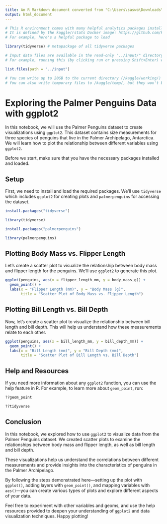 ```yaml
---
title: An R Markdown document converted from "C:\Users\saswa\Downloads\module-4-getting-started-with-ggplot.ipynb"
output: html_document
---
```


```r
# This R environment comes with many helpful analytics packages installed
# It is defined by the kaggle/rstats Docker image: https://github.com/kaggle/docker-rstats
# For example, here's a helpful package to load

library(tidyverse) # metapackage of all tidyverse packages

# Input data files are available in the read-only "../input/" directory
# For example, running this (by clicking run or pressing Shift+Enter) will list all files under the input directory

list.files(path = "../input")

# You can write up to 20GB to the current directory (/kaggle/working/) that gets preserved as output when you create a version using "Save & Run All" 
# You can also write temporary files to /kaggle/temp/, but they won't be saved outside of the current session
```

# Exploring the Palmer Penguins Data with ggplot2

In this notebook, we will use the Palmer Penguins dataset to create visualizations using `ggplot2`. This dataset contains size measurements for three species of penguins that live in the Palmer Archipelago, Antarctica. We will learn how to plot the relationship between different variables using `ggplot2`.

Before we start, make sure that you have the necessary packages installed and loaded.

## Setup

First, we need to install and load the required packages. We'll use `tidyverse` which includes `ggplot2` for creating plots and `palmerpenguins` for accessing the dataset.

```r
install.packages("tidyverse")

library(tidyverse)

install.packages("palmerpenguins")

library(palmerpenguins)
```

## Plotting Body Mass vs. Flipper Length

Let's create a scatter plot to visualize the relationship between body mass and flipper length for the penguins. We'll use `ggplot2` to generate this plot.

```r
ggplot(penguins, aes(x = flipper_length_mm, y = body_mass_g)) +
  geom_point() +
  labs(x = "Flipper Length (mm)", y = "Body Mass (g)", 
       title = "Scatter Plot of Body Mass vs. Flipper Length")
```

## Plotting Bill Length vs. Bill Depth

Now, let's create a scatter plot to visualize the relationship between bill length and bill depth. This will help us understand how these measurements relate to each other.

```r
ggplot(penguins, aes(x = bill_length_mm, y = bill_depth_mm)) +
  geom_point() +
  labs(x = "Bill Length (mm)", y = "Bill Depth (mm)", 
       title = "Scatter Plot of Bill Length vs. Bill Depth")
```

## Help and Resources

If you need more information about any `ggplot2` function, you can use the help feature in R. For example, to learn more about `geom_point`, run:

```r
??geom_point

??tidyverse
```

## Conclusion

In this notebook, we explored how to use `ggplot2` to visualize data from the Palmer Penguins dataset. We created scatter plots to examine the relationships between body mass and flipper length, as well as bill length and bill depth. 

These visualizations help us understand the correlations between different measurements and provide insights into the characteristics of penguins in the Palmer Archipelago. 

By following the steps demonstrated here—setting up the plot with `ggplot()`, adding layers with `geom_point()`, and mapping variables with `aes()`—you can create various types of plots and explore different aspects of your data.

Feel free to experiment with other variables and geoms, and use the help resources provided to deepen your understanding of `ggplot2` and data visualization techniques. Happy plotting!

